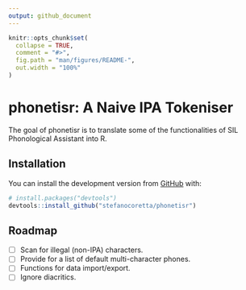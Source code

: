 ```yaml
---
output: github_document
---
```


<!-- README.md is generated from README.Rmd. Please edit that file -->

```r
knitr::opts_chunk$set(
  collapse = TRUE,
  comment = "#>",
  fig.path = "man/figures/README-",
  out.width = "100%"
)
```

# phonetisr: A Naive IPA Tokeniser

<!-- badges: start -->
<!-- badges: end -->

The goal of phonetisr is to translate some of the functionalities of SIL Phonological Assistant into R.

## Installation

You can install the development version from [GitHub](https://github.com/) with:

``` r
# install.packages("devtools")
devtools::install_github("stefanocoretta/phonetisr")
```

## Roadmap

- [ ] Scan for illegal (non-IPA) characters.
- [ ] Provide for a list of default multi-character phones.
- [ ] Functions for data import/export.
- [ ] Ignore diacritics.
